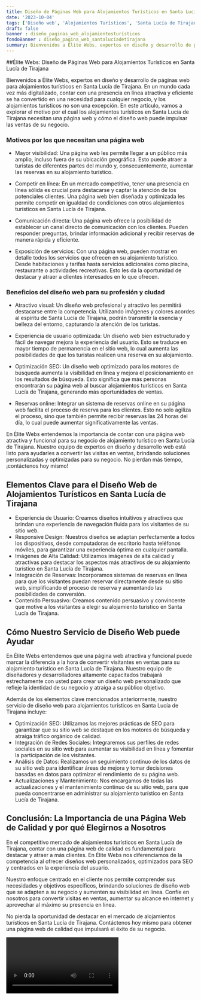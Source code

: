 ```yaml
---
title: Diseño de Páginas Web para Alojamientos Turísticos en Santa Lucía de Tirajana
date: '2023-10-04'
tags: ['Diseño web', 'Alojamientos Turísticos', 'Santa Lucía de Tirajana']
draft: false
banner : diseño_paginas_web_alojamientosturísticos
fondoBanner : diseño_pagina_web_santalucíadetirajana
summary: Bienvenidos a Élite Webs, expertos en diseño y desarrollo de páginas web para alojamientos turísticos en Santa Lucía de Tirajana. En un mundo cada vez más digitalizado, contar con una presencia en línea atractiva y eficiente se ha convertido en una necesidad para cualquier negocio, y los alojamientos turísticos no son una excepción. En este artículo, vamos a explorar el motivo por el cual los alojamientos turísticos en Santa Lucía de Tirajana necesitan una página web y cómo el diseño web puede impulsar las ventas de su negocio.
---
```


##Élite Webs: Diseño de Páginas Web para Alojamientos Turísticos en Santa Lucía de Tirajana

Bienvenidos a Élite Webs, expertos en diseño y desarrollo de páginas web para alojamientos turísticos en Santa Lucía de Tirajana. En un mundo cada vez más digitalizado, contar con una presencia en línea atractiva y eficiente se ha convertido en una necesidad para cualquier negocio, y los alojamientos turísticos no son una excepción. En este artículo, vamos a explorar el motivo por el cual los alojamientos turísticos en Santa Lucía de Tirajana necesitan una página web y cómo el diseño web puede impulsar las ventas de su negocio.

### Motivos por los que necesitan una página web

- Mayor visibilidad: Una página web les permite llegar a un público más amplio, incluso fuera de su ubicación geográfica. Esto puede atraer a turistas de diferentes partes del mundo y, consecuentemente, aumentar las reservas en su alojamiento turístico.

- Competir en línea: En un mercado competitivo, tener una presencia en línea sólida es crucial para destacarse y captar la atención de los potenciales clientes. Una página web bien diseñada y optimizada les permite competir en igualdad de condiciones con otros alojamientos turísticos en Santa Lucía de Tirajana.

- Comunicación directa: Una página web ofrece la posibilidad de establecer un canal directo de comunicación con los clientes. Pueden responder preguntas, brindar información adicional y recibir reservas de manera rápida y eficiente.

- Exposición de servicios: Con una página web, pueden mostrar en detalle todos los servicios que ofrecen en su alojamiento turístico. Desde habitaciones y tarifas hasta servicios adicionales como piscina, restaurante o actividades recreativas. Esto les da la oportunidad de destacar y atraer a clientes interesados en lo que ofrecen.

### Beneficios del diseño web para su profesión y ciudad

- Atractivo visual: Un diseño web profesional y atractivo les permitirá destacarse entre la competencia. Utilizando imágenes y colores acordes al espíritu de Santa Lucía de Tirajana, podrán transmitir la esencia y belleza del entorno, capturando la atención de los turistas.

- Experiencia de usuario optimizada: Un diseño web bien estructurado y fácil de navegar mejora la experiencia del usuario. Esto se traduce en mayor tiempo de permanencia en el sitio web, lo cual aumenta las posibilidades de que los turistas realicen una reserva en su alojamiento.

- Optimización SEO: Un diseño web optimizado para los motores de búsqueda aumenta la visibilidad en línea y mejora el posicionamiento en los resultados de búsqueda. Esto significa que más personas encontrarán su página web al buscar alojamientos turísticos en Santa Lucía de Tirajana, generando más oportunidades de ventas.

- Reservas online: Integrar un sistema de reservas online en su página web facilita el proceso de reserva para los clientes. Esto no solo agiliza el proceso, sino que también permite recibir reservas las 24 horas del día, lo cual puede aumentar significativamente las ventas.

En Élite Webs entendemos la importancia de contar con una página web atractiva y funcional para su negocio de alojamiento turístico en Santa Lucía de Tirajana. Nuestro equipo de expertos en diseño y desarrollo web está listo para ayudarles a convertir las visitas en ventas, brindando soluciones personalizadas y optimizadas para su negocio. No pierdan más tiempo, ¡contáctenos hoy mismo!

<GifSeo />

<Cta />

## Elementos Clave para el Diseño Web de Alojamientos Turísticos en Santa Lucía de Tirajana

- Experiencia de Usuario: Creamos diseños intuitivos y atractivos que brindan una experiencia de navegación fluida para los visitantes de su sitio web.
- Responsive Design: Nuestros diseños se adaptan perfectamente a todos los dispositivos, desde computadoras de escritorio hasta teléfonos móviles, para garantizar una experiencia óptima en cualquier pantalla.
- Imágenes de Alta Calidad: Utilizamos imágenes de alta calidad y atractivas para destacar los aspectos más atractivos de su alojamiento turístico en Santa Lucía de Tirajana.
- Integración de Reservas: Incorporamos sistemas de reservas en línea para que los visitantes puedan reservar directamente desde su sitio web, simplificando el proceso de reserva y aumentando las posibilidades de conversión.
- Contenido Persuasivo: Creamos contenido persuasivo y convincente que motive a los visitantes a elegir su alojamiento turístico en Santa Lucía de Tirajana.

## Cómo Nuestro Servicio de Diseño Web puede Ayudar

En Élite Webs entendemos que una página web atractiva y funcional puede marcar la diferencia a la hora de convertir visitantes en ventas para su alojamiento turístico en Santa Lucía de Tirajana. Nuestro equipo de diseñadores y desarrolladores altamente capacitados trabajará estrechamente con usted para crear un diseño web personalizado que refleje la identidad de su negocio y atraiga a su público objetivo.

Además de los elementos clave mencionados anteriormente, nuestro servicio de diseño web para alojamientos turísticos en Santa Lucía de Tirajana incluye:

- Optimización SEO: Utilizamos las mejores prácticas de SEO para garantizar que su sitio web se destaque en los motores de búsqueda y atraiga tráfico orgánico de calidad.
- Integración de Redes Sociales: Integraremos sus perfiles de redes sociales en su sitio web para aumentar su visibilidad en línea y fomentar la participación de los visitantes.
- Análisis de Datos: Realizamos un seguimiento continuo de los datos de su sitio web para identificar áreas de mejora y tomar decisiones basadas en datos para optimizar el rendimiento de su página web.
- Actualizaciones y Mantenimiento: Nos encargamos de todas las actualizaciones y el mantenimiento continuo de su sitio web, para que pueda concentrarse en administrar su alojamiento turístico en Santa Lucía de Tirajana.

## Conclusión: La Importancia de una Página Web de Calidad y por qué Elegirnos a Nosotros

En el competitivo mercado de alojamientos turísticos en Santa Lucía de Tirajana, contar con una página web de calidad es fundamental para destacar y atraer a más clientes. En Élite Webs nos diferenciamos de la competencia al ofrecer diseños web personalizados, optimizados para SEO y centrados en la experiencia del usuario.

Nuestro enfoque centrado en el cliente nos permite comprender sus necesidades y objetivos específicos, brindando soluciones de diseño web que se adapten a su negocio y aumenten su visibilidad en línea. Confíe en nosotros para convertir visitas en ventas, aumentar su alcance en internet y aprovechar al máximo su presencia en línea.

No pierda la oportunidad de destacar en el mercado de alojamientos turísticos en Santa Lucía de Tirajana. Contáctenos hoy mismo para obtener una página web de calidad que impulsará el éxito de su negocio.

<Video />

<CtaBot job='Alojamientos Turísticos' city='Santa Lucía de Tirajana'/>

<Gmaps query='Santa Lucía de Tirajana+españa+maps' />